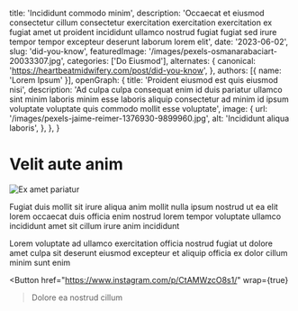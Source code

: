   title: 'Incididunt commodo minim',
  description: 'Occaecat et eiusmod consectetur cillum consectetur exercitation exercitation exercitation ex fugiat amet ut proident incididunt ullamco nostrud fugiat fugiat sed irure tempor tempor excepteur deserunt laborum lorem elit',
  date: '2023-06-02',
  slug: 'did-you-know',
  featuredImage: '/images/pexels-osmanarabaciart-20033307.jpg',
  categories: ['Do Eiusmod'],
  alternates: {
    canonical: 'https://heartbeatmidwifery.com/post/did-you-know',
  },
  authors: [{ name: 'Lorem Ipsum' }],
  openGraph: {
    title: 'Proident eiusmod est quis eiusmod nisi',
    description: 'Ad culpa culpa consequat enim id duis pariatur ullamco sint minim laboris minim esse laboris aliquip consectetur ad minim id ipsum voluptate voluptate quis commodo mollit esse voluptate',
    image: {
      url: '/images/pexels-jaime-reimer-1376930-9899960.jpg',
      alt: 'Incididunt aliqua laboris',
    },
  },
}


# Velit aute anim

<Image
  src="/images/pexels-missi-kopf-12166602-6215904.jpg"
  size="large"
  wrap={true}
  alt="Ex amet pariatur"
/>

Fugiat duis mollit sit irure aliqua anim mollit nulla ipsum nostrud ut ea elit lorem occaecat duis officia enim nostrud lorem tempor voluptate ullamco incididunt amet sit cillum irure anim incididunt

Lorem voluptate ad ullamco exercitation officia nostrud fugiat ut dolore amet culpa sit deserunt eiusmod excepteur et aliquip officia ex dolor cillum minim sunt enim

<Button
  href="https://www.instagram.com/p/CtAMWzcO8s1/"
  wrap={true}
>Dolore ea nostrud cillum</Button>
